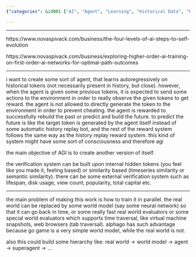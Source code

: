 ```yaml
---
{"categories": &id001 ["AI", "Agent", "Learning", "Historical Data", "Prediction", "World Model", "Superagents"], "category": "Artificial Intelligence", "date": "2023-12-08 16:35:59", "description": "This article delves into the creation of an advanced AI agent that utilizes historical data for learning and forecasting future events to earn rewards. Additionally, the agent interacts with a world model to prevent cheating and establishes a hierarchy of superagents.", "tags": *id001, "title": "How To Create Cybergod"}

---
```


------

https://www.novaspivack.com/business/the-four-levels-of-ai-steps-to-self-evolution

https://www.novaspivack.com/business/exploring-higher-order-ai-training-on-first-order-ai-networks-for-optimal-path-outcomes

------

i want to create some sort of agent, that learns autoregressively on historical tokens (not necessarily present in history, but close). however, when the agent is given some previous tokens, it is expected to send some actions to the environment in order to really observe the given tokens to get reward. the agent is not allowed to directly generate the token to the environment in order to prevent cheating. the agent is rewarded to successfully rebuild the past or predict and build the future. to predict the future is like the target token is generated by the agent itself instead of some automatic history replay bot, and the rest of the reward system follows the same way as the history replay reward system. this kind of system might have some sort of consciousness and therefore agi

the main objective of AGI is to create another version of itself.

the verification system can be built upon internal hidden tokens (you feel like you made it, feeling based) or similarity based (timeseries similarity or semantic similarity). there can be some external verification system such as lifespan, disk usage, view count, popularity, total capital etc.

------

the main problem of making this work is how to train it in parallel. the real world can be replaced by some world model (say some neural network) so that it can go back in time, or some really fast real world evaluators or some special world evaluators which supports time traversal, like virtual machine snapshots, web browsers (tab traversal). alphago has such advantage because go game is a very simple world model, while the real world is not.

also this could build some hierarchy like: real world -> world model -> agent -> superagent -> ...

